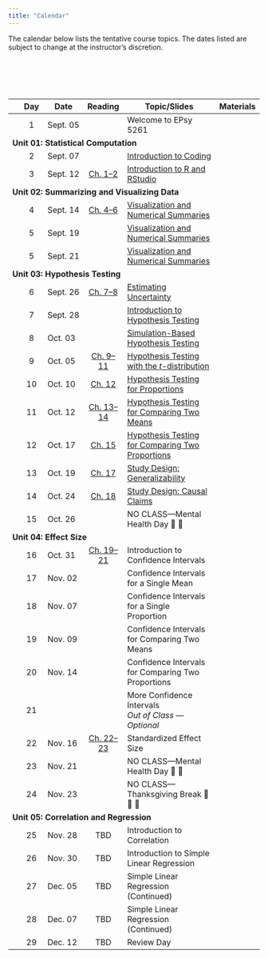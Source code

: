 ```yaml
---
title: "Calendar"
---
```



The calendar below lists the tentative course topics. The dates listed are subject to change at the instructor's discretion.

<!-- As part of the course, there are several articles, papers and technical reports that you will need to read during the semester. Most of the articles themselves are accessible through the [University of Minnesota library website](http://www.lib.umn.edu). In order to access the full text of some of the articles, you will need to log in using your University x500 username and password. More detailed information, including references or links to specific readings, are linked under the day's "Reading". -->

<br /><br />


<br />


<table class="table">

<thead>
<tr>
<th style="width:5%;text-align:center"></th>
<th style="width:10%;text-align:center"">Day</th>
<th style="width:10%;">Date</th>
<th style="width:15%;text-align:center">Reading</th>
<th style="width:50%;">Topic/Slides</th>
<th style="width:10%;text-align:center">Materials</th>
</tr>
</thead>


<tbody>

<!-- <span style="margin-left:5px; color:#5a067d;font-size:12px;">*[Notes and Script file updated 09-24-2019]*</span></td> -->

<!-- READING <a class="my-link" href="readings/00-welcome-to-8264.html"><span class="fa fa-book"></span></a> -->

<tr>
<td align="center" style="vertical-align:middle;">&nbsp;</td>
<td align="center" style="vertical-align:middle;">1</td>
<td style="vertical-align:middle;">Sept. 05</td>
<td align="center" style="vertical-align:middle;"></td>
<td>Welcome to EPsy 5261</td>
<td align="center" style="vertical-align:middle;">&nbsp;</td>
</tr>


<!-- Unit 01: STATISTICAL COMPUTATION -->

<tr>
<td colspan="5"><b>Unit 01: Statistical Computation</b></td>
</tr>


<tr>
<td align="center" style="vertical-align:middle;">&nbsp;</td>
<td align="center" style="vertical-align:middle;">2</td>
<td style="vertical-align:middle;">Sept. 07</td>
<td align="center" style="vertical-align:middle;"></td>
<td>
  [Introduction to Coding](https://raw.githubusercontent.com/zief0002/barbieland/main/files/slides/day-02.pdf)
</td>
<td align="center" style="vertical-align:middle;">
  [<span class="fa-solid fa-folder"></span>](https://raw.githubusercontent.com/zief0002/barbieland/main/files/activities/day02.zip)
</td>
</tr>


<tr>
<td align="center" style="vertical-align:middle;">&nbsp;</td>
<td align="center" style="vertical-align:middle;">3</td>
<td style="vertical-align:middle;">Sept. 12</td>
<td align="center" style="vertical-align:middle;">
  [Ch. 1--2](https://zief0002.github.io/epsy-5261/01-01-r-and-rstudio-installation.html)
</td>
<td>
  [Introduction to R and RStudio](https://raw.githubusercontent.com/zief0002/barbieland/main/files/slides/day-03.pdf)
</td>
<td align="center" style="vertical-align:middle;">
  [<span class="fa-solid fa-folder"></span>](https://raw.githubusercontent.com/zief0002/barbieland/main/files/activities/day03.zip)
</td>
</tr>

<!-- Unit 02: SUMMARIZING AND VISUALIZING DATA -->

<tr>
<td colspan="5"><b>Unit 02: Summarizing and Visualizing Data</b></td>
</tr>


<tr>
<td align="center" style="vertical-align:middle;">&nbsp;</td>
<td align="center" style="vertical-align:middle;">4</td>
<td style="vertical-align:middle;">Sept. 14</td>
<td align="center" style="vertical-align:middle;">
  [Ch. 4--6](https://zief0002.github.io/epsy-5261/02-01-data-structure-and-attributes.html)
</td>
<td>
  [Visualization and Numerical Summaries](https://raw.githubusercontent.com/zief0002/barbieland/main/files/slides/day-04.pdf)
</td>
<td align="center" style="vertical-align:middle;">
  [<span class="fa-solid fa-folder"></span>](https://raw.githubusercontent.com/zief0002/barbieland/main/files/activities/day04.zip)
</td>
</tr>

<!-- <tr> -->
<!-- <td></td> -->
<!-- <td style="vertical-align:middle; background-color:#e0bed1;">**Lab Assignment #1 Due**</td> -->
<!-- <td align="center" style="vertical-align:middle;"> -->
<!--   <a class="my-link" href="files/day04.zip"><span class="fa-solid fa-file-signature"></span></a> -->
<!-- </td> -->
<!-- </tr> -->


<tr>
<td align="center" style="vertical-align:middle;">&nbsp;</td>
<td align="center" style="vertical-align:middle;">5</td>
<td style="vertical-align:middle;">Sept. 19</td>
<td align="center" style="vertical-align:middle;"></td>
<td>
  [Visualization and Numerical Summaries](https://raw.githubusercontent.com/zief0002/barbieland/main/files/slides/day-05.pdf)
</td>
<td align="center" style="vertical-align:middle;">
  [<span class="fa-solid fa-folder">](https://raw.githubusercontent.com/zief0002/barbieland/main/files/activities/day05.zip)
</td>
</tr>

<tr>
<td align="center" style="vertical-align:middle;">&nbsp;</td>
<td align="center" style="vertical-align:middle;">5</td>
<td style="vertical-align:middle;">Sept. 21</td>
<td align="center" style="vertical-align:middle;"></td>
<td>
  [Visualization and Numerical Summaries](https://raw.githubusercontent.com/zief0002/barbieland/main/files/slides/day-05.pdf)
</td>
<td align="center" style="vertical-align:middle;">
  [<span class="fa-solid fa-folder">](https://raw.githubusercontent.com/zief0002/barbieland/main/files/activities/day05.zip)
</td>
</tr>


<!-- Unit 03: HYPOTHESIS TESTING -->

<tr>
<td colspan="5"><b>Unit 03: Hypothesis Testing</b></td>
</tr>


<tr>
<td align="center" style="vertical-align:middle;">&nbsp;</td>
<td align="center" style="vertical-align:middle;">6</td>
<td style="vertical-align:middle;">Sept. 26</td>
<td align="center" style="vertical-align:middle;">
  [Ch. 7--8](https://zief0002.github.io/epsy-5261/04-01-case-study-teen-sleep.html)
</td>
<td>
  [Estimating Uncertainty](https://raw.githubusercontent.com/zief0002/barbieland/main/files/slides/day-06.pdf)
</td>
<td align="center" style="vertical-align:middle;">
  [<span class="fa-solid fa-folder"></span>](https://raw.githubusercontent.com/zief0002/barbieland/main/files/activities/day06.zip)
</td>
</tr>


<tr>
<td align="center" style="vertical-align:middle;">&nbsp;</td>
<td align="center" style="vertical-align:middle;">7</td>
<td style="vertical-align:middle;">Sept. 28</td>
<td align="center" style="vertical-align:middle;"></td>
<td>
  [Introduction to Hypothesis Testing](https://raw.githubusercontent.com/zief0002/barbieland/main/files/slides/day-07.pdf)
</td>
<td align="center" style="vertical-align:middle;">
  [<span class="fa-solid fa-folder"></span>](https://raw.githubusercontent.com/zief0002/barbieland/main/files/activities/day07.zip)
</td>
</tr>


<tr>
<td align="center" style="vertical-align:middle;">&nbsp;</td>
<td align="center" style="vertical-align:middle;">8</td>
<td style="vertical-align:middle;">Oct. 03</td>
<td align="center" style="vertical-align:middle;"></td>
<td>
  [Simulation-Based Hypothesis Testing](https://raw.githubusercontent.com/zief0002/barbieland/main/files/slides/day-08.pdf)
</td>
<td align="center" style="vertical-align:middle;">
  [<span class="fa-solid fa-folder"></span>](https://raw.githubusercontent.com/zief0002/barbieland/main/files/activities/day08.zip)
</td>
</tr>


<tr>
<td align="center" style="vertical-align:middle;">&nbsp;</td>
<td align="center" style="vertical-align:middle;">9</td>
<td style="vertical-align:middle;">Oct. 05</td>
<td align="center" style="vertical-align:middle;">
  [Ch. 9--11](https://zief0002.github.io/epsy-5261/04-03-one-sample-test.html)
</td>
<td>
  [Hypothesis Testing with the *t*-distribution](https://raw.githubusercontent.com/zief0002/barbieland/main/files/slides/day-09.pdf)
</td>
<td align="center" style="vertical-align:middle;">
  [<span class="fa-solid fa-folder"></span>](https://raw.githubusercontent.com/zief0002/barbieland/main/files/activities/day09.zip)
</td>
</tr>


<tr>
<td align="center" style="vertical-align:middle;">&nbsp;</td>
<td align="center" style="vertical-align:middle;">10</td>
<td style="vertical-align:middle;">Oct. 10</td>
<td align="center" style="vertical-align:middle;">
  [Ch. 12](https://zief0002.github.io/epsy-5261/04-06-one-sample-test-proportions.html)
</td>
<td>
  [Hypothesis Testing for Proportions](https://raw.githubusercontent.com/zief0002/barbieland/main/files/slides/day-10.pdf)
</td>
<td align="center" style="vertical-align:middle;">
  [<span class="fa-solid fa-folder">](https://raw.githubusercontent.com/zief0002/barbieland/main/files/activities/day10.zip)
</td>
</tr>


<tr>
<td align="center" style="vertical-align:middle;">&nbsp;</td>
<td align="center" style="vertical-align:middle;">11</td>
<td style="vertical-align:middle;">Oct. 12</td>
<td align="center" style="vertical-align:middle;">
  [Ch. 13--14](https://zief0002.github.io/epsy-5261/05-01-two-sample-t-test.html)
</td>
<td>
  [Hypothesis Testing for Comparing Two Means](https://raw.githubusercontent.com/zief0002/barbieland/main/files/slides/day-11.pdf)
</td>
<td align="center" style="vertical-align:middle;">
  [<span class="fa-solid fa-folder"></span>](https://raw.githubusercontent.com/zief0002/barbieland/main/files/activities/day11.zip)
</td>
</tr>


<tr>
<td align="center" style="vertical-align:middle;">&nbsp;</td>
<td align="center" style="vertical-align:middle;">12</td>
<td style="vertical-align:middle;">Oct. 17</td>
<td align="center" style="vertical-align:middle;">
  [Ch. 15](https://zief0002.github.io/epsy-5261/05-03-two-sample-test-proportions.html)
</td>
<td>
  [Hypothesis Testing for Comparing Two Proportions](https://raw.githubusercontent.com/zief0002/barbieland/main/files/slides/day-12.pdf)
</td>
<td align="center" style="vertical-align:middle;">
  [<span class="fa-solid fa-folder"></span>](https://raw.githubusercontent.com/zief0002/barbieland/main/files/activities/day12.zip)
</td>
</tr>


<tr>
<td align="center" style="vertical-align:middle;">&nbsp;</td>
<td align="center" style="vertical-align:middle;">13</td>
<td style="vertical-align:middle;">Oct. 19</td>
<td align="center" style="vertical-align:middle;">
  [Ch. 17](https://zief0002.github.io/epsy-5261/06-01-generalization.html)
</td>
<td>
  [Study Design: Generalizability](https://raw.githubusercontent.com/zief0002/barbieland/main/files/slides/day-13.pdf)
</td>
<td align="center" style="vertical-align:middle;">
  [<span class="fa-solid fa-folder"></span>](https://raw.githubusercontent.com/zief0002/barbieland/main/files/activities/day13.zip)
</td>
</tr>


<tr>
<td align="center" style="vertical-align:middle;">&nbsp;</td>
<td align="center" style="vertical-align:middle;">14</td>
<td style="vertical-align:middle;">Oct. 24</td>
<td align="center" style="vertical-align:middle;">
  [Ch. 18](https://zief0002.github.io/epsy-5261/06-02-cause-and-effect.html)
</td>
<td>
  [Study Design: Causal Claims](https://raw.githubusercontent.com/zief0002/barbieland/main/files/slides/day-14.pdf)
</td>
<td align="center" style="vertical-align:middle;">
  [<span class="fa-solid fa-folder"></span>](https://raw.githubusercontent.com/zief0002/barbieland/main/files/activities/day14.zip)
</td>
</tr>


<tr>
<td align="center" style="vertical-align:middle;">&nbsp;</td>
<td align="center" style="vertical-align:middle;">15</td>
<td style="vertical-align:middle;">Oct. 26</td>
<td align="center" style="vertical-align:middle;"></td>
<td style="vertical-align:middle;">NO CLASS---Mental Health Day 🛌 🍷</td>
<td align="center" style="vertical-align:middle;"></td>
</tr>


<!-- Unit 04: EFFECT SIZE -->

<tr>
<td colspan="5"><b>Unit 04: Effect Size</b></td>
</tr>


<tr>
<td align="center" style="vertical-align:middle;">&nbsp;</td>
<td align="center" style="vertical-align:middle;">16</td>
<td style="vertical-align:middle;">Oct. 31</td>
<td align="center" style="vertical-align:middle;">
  [Ch. 19--21](https://zief0002.github.io/epsy-5261/07-01-confidence-intervals.html)
</td>
<td>
Introduction to Confidence Intervals
  <!-- [Introduction to Confidence Intervals](files/slides/day16.pdf) -->
</td>
<td align="center" style="vertical-align:middle;">
  <!-- [<span class="fa-solid fa-folder"></span>](files/activities/day16.zip) -->
</td>
</tr>


<tr>
<td align="center" style="vertical-align:middle;">&nbsp;</td>
<td align="center" style="vertical-align:middle;">17</td>
<td style="vertical-align:middle;">Nov. 02</td>
<td align="center" style="vertical-align:middle;"></td>
<td>
Confidence Intervals for a Single Mean
  <!-- [Confidence Intervals for a Single Mean](files/slides/day17.pdf) -->
</td>
<td align="center" style="vertical-align:middle;">
  <!-- [<span class="fa-solid fa-folder"></span>](files/activities/day17.zip) -->
</td>
</tr>


<tr>
<td align="center" style="vertical-align:middle;">&nbsp;</td>
<td align="center" style="vertical-align:middle;">18</td>
<td style="vertical-align:middle;">Nov. 07</td>
<td align="center" style="vertical-align:middle;"></td>
<td>
  Confidence Intervals for a Single Proportion
  <!-- [Confidence Intervals for a Single Proportion](files/slides/day18.pdf) -->
</td>
<td align="center" style="vertical-align:middle;">
  <!-- [<span class="fa-solid fa-folder"></span>](files/activities/day18.zip) -->
</td>
</tr>


<tr>
<td align="center" style="vertical-align:middle;">&nbsp;</td>
<td align="center" style="vertical-align:middle;">19</td>
<td style="vertical-align:middle;">Nov. 09</td>
<td align="center" style="vertical-align:middle;"></td>
<td>
Confidence Intervals for Comparing Two Means
  <!-- [Confidence Intervals for Comparing Two Means](files/slides/day19.pdf) -->
</td>
<td align="center" style="vertical-align:middle;">
  <!-- [<span class="fa-solid fa-folder"></span>](files/activities/day19.zip) -->
</td>
</tr>


<tr>
<td align="center" style="vertical-align:middle;">&nbsp;</td>
<td align="center" style="vertical-align:middle;">20</td>
<td style="vertical-align:middle;">Nov. 14</td>
<td align="center" style="vertical-align:middle;"></td>
<td>
Confidence Intervals for Comparing Two Proportions
  <!-- [Confidence Intervals for Comparing Two Proportions](files/slides/day20.pdf) -->
</td>
<td align="center" style="vertical-align:middle;">
  <!-- [<span class="fa-solid fa-folder"></span>](files/activities/day20.zip) -->
</td>
</tr>


<tr>
<td align="center" style="vertical-align:middle;">&nbsp;</td>
<td align="center" style="vertical-align:middle;">21</td>
<td style="vertical-align:middle;"></td>
<td align="center" style="vertical-align:middle;"></td>
<td>
More Confidence Intervals<br />*Out of Class --- Optional*
  <!-- [More Confidence Intervals](files/slides/day21.pdf) -->
</td>
<td align="center" style="vertical-align:middle;">
  <!-- [<span class="fa-solid fa-folder"></span>](files/activities/day21.zip) -->
</td>
</tr>


<tr>
<td align="center" style="vertical-align:middle;">&nbsp;</td>
<td align="center" style="vertical-align:middle;">22</td>
<td style="vertical-align:middle;">Nov. 16</td>
<td align="center" style="vertical-align:middle;">
  [Ch. 22--23](https://zief0002.github.io/epsy-5261/07-04-standardized-effects-means.html)
</td>
<td>
  Standardized Effect Size
  <!-- [Standardized Effect Size](files/slides/day22.pdf) -->
</td>
<td align="center" style="vertical-align:middle;">
  <!-- [<span class="fa-solid fa-folder"></span>](files/activities/day22.zip) -->
</td>
</tr>


<tr>
<td align="center" style="vertical-align:middle;">&nbsp;</td>
<td align="center" style="vertical-align:middle;">23</td>
<td style="vertical-align:middle;">Nov. 21</td>
<td align="center" style="vertical-align:middle;"></td>
<td style="vertical-align:middle;">NO CLASS---Mental Health Day 🛌 🍷</td>
<td align="center" style="vertical-align:middle;"></td>
</tr>


<tr>
<td align="center" style="vertical-align:middle;">&nbsp;</td>
<td align="center" style="vertical-align:middle;">24</td>
<td style="vertical-align:middle;">Nov. 23</td>
<td align="center" style="vertical-align:middle;"></td>
<td style="vertical-align:middle;">NO CLASS---Thanksgiving Break 🦃 🌽 🥧</td>
<td align="center" style="vertical-align:middle;"></td>
</tr>


<!-- Unit 05: CORRELATION AND REGRESSION -->

<tr>
<td colspan="5"><b>Unit 05: Correlation and Regression</b></td>
</tr>


<tr>
<td align="center" style="vertical-align:middle;">&nbsp;</td>
<td align="center" style="vertical-align:middle;">25</td>
<td style="vertical-align:middle;">Nov. 28</td>
<td align="center" style="vertical-align:middle;">
  TBD
</td>
<td>
Introduction to Correlation
  <!-- [Introduction to Correlation](files/slides/day25.pdf) -->
</td>
<td align="center" style="vertical-align:middle;">
  <!-- [<span class="fa-solid fa-folder"></span>](files/activities/day25.zip) -->
</td>
</tr>


<tr>
<td align="center" style="vertical-align:middle;">&nbsp;</td>
<td align="center" style="vertical-align:middle;">26</td>
<td style="vertical-align:middle;">Nov. 30</td>
<td align="center" style="vertical-align:middle;">
  TBD
</td>
<td>
Introduction to Simple Linear Regression
  <!-- [Introduction to Simple Linear Regression](files/slides/day26.pdf) -->
</td>
<td align="center" style="vertical-align:middle;">
  <!-- [<span class="fa-solid fa-folder"></span>](files/activities/day26.zip) -->
</td>
</tr>


<tr>
<td align="center" style="vertical-align:middle;">&nbsp;</td>
<td align="center" style="vertical-align:middle;">27</td>
<td style="vertical-align:middle;">Dec. 05</td>
<td align="center" style="vertical-align:middle;">
  TBD
</td>
<td>
Simple Linear Regression (Continued)
  <!-- [Simple Linear Regression (Continued)](files/slides/day27.pdf) -->
</td>
<td align="center" style="vertical-align:middle;">
  <!-- [<span class="fa-solid fa-folder"></span>](files/activities/day27.zip) -->
</td>
</tr>


<tr>
<td align="center" style="vertical-align:middle;">&nbsp;</td>
<td align="center" style="vertical-align:middle;">28</td>
<td style="vertical-align:middle;">Dec. 07</td>
<td align="center" style="vertical-align:middle;">
  TBD
</td>
<td>
Simple Linear Regression (Continued)
  <!-- [Simple Linear Regression (Continued)](files/slides/day28.pdf) -->
</td>
<td align="center" style="vertical-align:middle;">
  <!-- [<span class="fa-solid fa-folder"></span>](files/activities/day28.zip) -->
</td>
</tr>


<tr>
<td align="center" style="vertical-align:middle;">&nbsp;</td>
<td align="center" style="vertical-align:middle;">29</td>
<td style="vertical-align:middle;">Dec. 12</td>
<td align="center" style="vertical-align:middle;">
  TBD
</td>
<td>
Review Day
  <!-- [Review Day](files/slides/day29.pdf) -->
</td>
<td align="center" style="vertical-align:middle;">
  <!-- [<span class="fa-solid fa-folder"></span>](files/activities/day29.zip) -->
</td>
</tr>





</tbody>
</table>    


